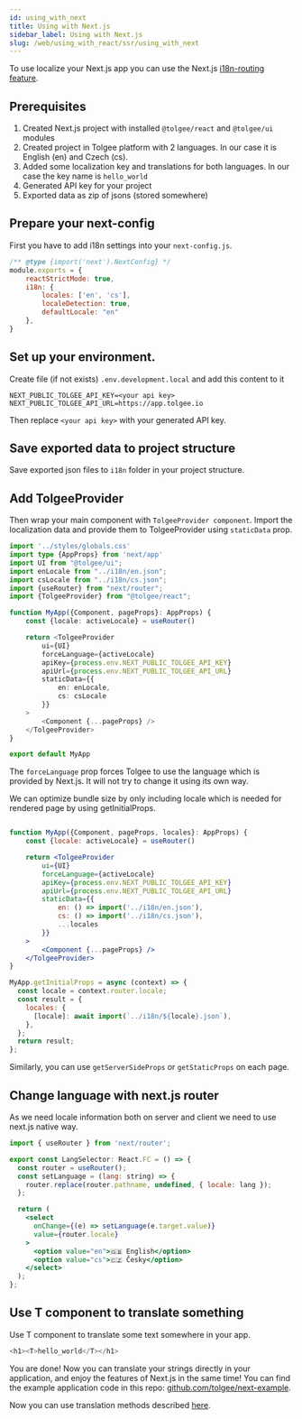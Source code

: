 ```yaml
---
id: using_with_next
title: Using with Next.js
sidebar_label: Using with Next.js
slug: /web/using_with_react/ssr/using_with_next
---
```


To use localize your Next.js app you can use the Next.js [i18n-routing feature](https://nextjs.org/docs/advanced-features/i18n-routing).

## Prerequisites
1. Created Next.js project with installed `@tolgee/react` and `@tolgee/ui` modules
2. Created project in Tolgee platform with 2 languages. In our case it is English (en) and Czech (cs).
3. Added some localization key and translations for both languages. In our case the key name is `hello_world`
4. Generated API key for your project
5. Exported data as zip of jsons (stored somewhere)

## Prepare your next-config

First you have to add i18n settings into your `next-config.js`.

```javascript
/** @type {import('next').NextConfig} */
module.exports = {
    reactStrictMode: true,
    i18n: {
        locales: ['en', 'cs'],
        localeDetection: true,
        defaultLocale: "en"
    },
}
```

## Set up your environment.
Create file (if not exists) `.env.development.local` and add this content to it
```
NEXT_PUBLIC_TOLGEE_API_KEY=<your api key>
NEXT_PUBLIC_TOLGEE_API_URL=https://app.tolgee.io
```
Then replace `<your api key>` with your generated API key.

## Save exported data to project structure
Save exported json files to `i18n` folder in your project structure.

## Add TolgeeProvider
Then wrap your main component with `TolgeeProvider component`.
Import the localization data and provide them to TolgeeProvider using `staticData` prop.

```typescript jsx
import '../styles/globals.css'
import type {AppProps} from 'next/app'
import UI from "@tolgee/ui";
import enLocale from "../i18n/en.json";
import csLocale from "../i18n/cs.json";
import {useRouter} from "next/router";
import {TolgeeProvider} from "@tolgee/react";

function MyApp({Component, pageProps}: AppProps) {
    const {locale: activeLocale} = useRouter()

    return <TolgeeProvider
        ui={UI}
        forceLanguage={activeLocale}
        apiKey={process.env.NEXT_PUBLIC_TOLGEE_API_KEY}
        apiUrl={process.env.NEXT_PUBLIC_TOLGEE_API_URL}
        staticData={{
            en: enLocale,
            cs: csLocale
        }}
    >
        <Component {...pageProps} />
    </TolgeeProvider>
}

export default MyApp
```
The `forceLanguage` prop forces Tolgee to use the language which is provided by Next.js. It will not try to change it
using its own way.

We can optimize bundle size by only including locale which is needed for rendered page by using getInitialProps.

```jsx

function MyApp({Component, pageProps, locales}: AppProps) {
    const {locale: activeLocale} = useRouter()

    return <TolgeeProvider
        ui={UI}
        forceLanguage={activeLocale}
        apiKey={process.env.NEXT_PUBLIC_TOLGEE_API_KEY}
        apiUrl={process.env.NEXT_PUBLIC_TOLGEE_API_URL}
        staticData={{
            en: () => import('../i18n/en.json'),
            cs: () => import('../i18n/cs.json'),
            ...locales
        }}
    >
        <Component {...pageProps} />
    </TolgeeProvider>
}

MyApp.getInitialProps = async (context) => {
  const locale = context.router.locale;
  const result = {
    locales: {
      [locale]: await import(`../i18n/${locale}.json`),
    },
  };
  return result;
};
```

Similarly, you can use `getServerSideProps` or `getStaticProps` on each page.


## Change language with next.js router

As we need locale information both on server and client we need to use next.js native way.
```jsx
import { useRouter } from 'next/router';

export const LangSelector: React.FC = () => {
  const router = useRouter();
  const setLanguage = (lang: string) => {
    router.replace(router.pathname, undefined, { locale: lang });
  };

  return (
    <select
      onChange={(e) => setLanguage(e.target.value)}
      value={router.locale}
    >
      <option value="en">🇬🇧 English</option>
      <option value="cs">🇨🇿 Česky</option>
    </select>
  );
};
```

## Use T component to translate something
Use T component to translate some text somewhere in your app.
```typescript jsx
<h1><T>hello_world</T></h1>
```

You are done! Now you can translate your strings directly in your application, and enjoy the features of Next.js in the same time!
You can find the example application code in this repo: [github.com/tolgee/next-example](https://github.com/tolgee/next-example).

Now you can use translation methods described [here](../translating).
